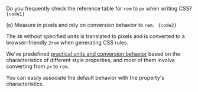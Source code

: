 
Do you frequently check the reference table for `rem` to `px` when writing CSS?
<Code lang="html">
    {code1}
</Code>

(o) Measure in pixels and rely on conversion behavior to `rem`. <Dropped p1={code1} p2={code2} target="class" />
<Code lang="html">
    {code2}
</Code>

The `48` without specified units is translated to pixels and is converted to a browser-friendly `2rem` when generating CSS rules.

We've predefined [practical units and conversion behavior](/reference/syntaxes#default-reference) based on the characteristics of different style properties, and most of them involve converting from `px` to `rem`.

You can easily associate the default behavior with the property's characteristics.